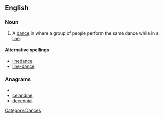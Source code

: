 ==English==
{{wikipedia}}

===Noun===
{{en-noun|sg=[[line]] [[dance]]}}

# A [[dance]] in where a group of people perform the same dance while in a [[line]].

====Alternative spellings====
* [[linedance]]
* [[line-dance]]

===Anagrams===
* {{alphagram|acdeeilnn}}
* [[celandine#English|celandine]]
* [[decennial#English|decennial]]

[[Category:Dances]]